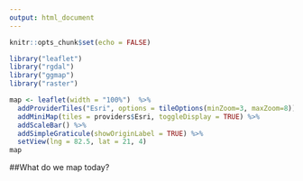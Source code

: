 ```yaml
---
output: html_document
---
```



<style>
    body .main-container {
        max-width: 100%;
        max-height: 600px;
        padding: 0;
        margin: 0;
    }
</style>

```r
knitr::opts_chunk$set(echo = FALSE)
```

```r
library("leaflet")
library("rgdal")
library("ggmap")
library("raster")
```


```r
map <- leaflet(width = "100%")  %>% 
  addProviderTiles("Esri", options = tileOptions(minZoom=3, maxZoom=8)) %>% 
  addMiniMap(tiles = providers$Esri, toggleDisplay = TRUE) %>% 
  addScaleBar() %>%
  addSimpleGraticule(showOriginLabel = TRUE) %>%
  setView(lng = 82.5, lat = 21, 4)
map
```

##What do we map today?